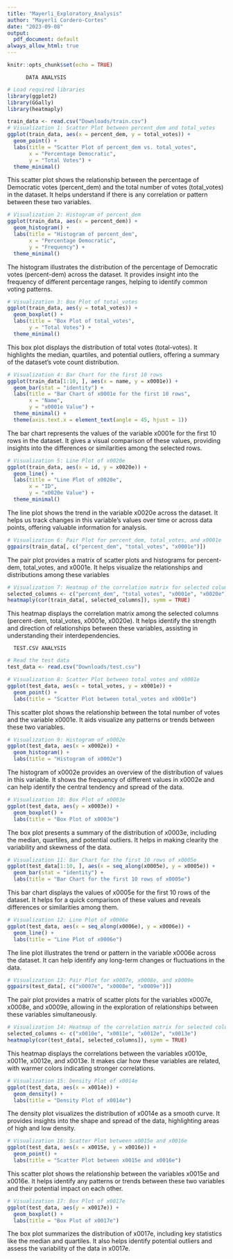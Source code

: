 ```yaml
---
title: "Mayerli_Exploratory_Analysis"
author: "Mayerli Cordero-Cortes"
date: "2023-09-08"
output:
  pdf_document: default
always_allow_html: true
---
```


```r
knitr::opts_chunk$set(echo = TRUE)
```

          DATA ANALYSIS

```r
# Load required libraries
library(ggplot2)
library(GGally)
library(heatmaply)

train_data <- read.csv("Downloads/train.csv")
# Visualization 1: Scatter Plot between percent_dem and total_votes
ggplot(train_data, aes(x = percent_dem, y = total_votes)) +
  geom_point() +
  labs(title = "Scatter Plot of percent_dem vs. total_votes",
       x = "Percentage Democratic",
       y = "Total Votes") +
  theme_minimal()
```

This scatter plot shows the relationship between the percentage of Democratic votes (percent_dem) and the total number of votes (total_votes) in the dataset. It helps  understand if there is any correlation or pattern between these two variables.

```r
# Visualization 2: Histogram of percent_dem
ggplot(train_data, aes(x = percent_dem)) +
  geom_histogram() +
  labs(title = "Histogram of percent_dem",
       x = "Percentage Democratic",
       y = "Frequency") +
  theme_minimal()
```

The histogram illustrates the distribution of the percentage of Democratic votes (percent-dem) across the dataset. It provides insight into the frequency of different percentage ranges, helping to identify common voting patterns.

```r
# Visualization 3: Box Plot of total_votes
ggplot(train_data, aes(y = total_votes)) +
  geom_boxplot() +
  labs(title = "Box Plot of total_votes",
       y = "Total Votes") +
  theme_minimal()
```

This box plot displays the distribution of total votes (total-votes). It highlights the median, quartiles, and potential outliers, offering a summary of the dataset's vote count distribution.

```r
# Visualization 4: Bar Chart for the first 10 rows
ggplot(train_data[1:10, ], aes(x = name, y = x0001e)) +
  geom_bar(stat = "identity") +
  labs(title = "Bar Chart of x0001e for the first 10 rows",
       x = "Name",
       y = "x0001e Value") +
  theme_minimal() +
  theme(axis.text.x = element_text(angle = 45, hjust = 1))

```

The bar chart represents the values of the variable x0001e for the first 10 rows in the dataset. It gives a visual comparison of these values, providing insights into the differences or similarities among the selected rows.

```r
# Visualization 5: Line Plot of x0020e
ggplot(train_data, aes(x = id, y = x0020e)) +
  geom_line() +
  labs(title = "Line Plot of x0020e",
       x = "ID",
       y = "x0020e Value") +
  theme_minimal()
```

The line plot shows the trend in the variable x0020e across the dataset. It helps us track changes in this variable's values over time or across data points, offering valuable information for analysis.

```r
# Visualization 6: Pair Plot for percent_dem, total_votes, and x0001e
ggpairs(train_data[, c("percent_dem", "total_votes", "x0001e")])

```
The pair plot provides a matrix of scatter plots and histograms for percent-dem, total_votes, and x0001e. It helps visualize the relationships and distributions among these variables

```r
# Visualization 7: Heatmap of the correlation matrix for selected columns
selected_columns <- c("percent_dem", "total_votes", "x0001e", "x0020e")
heatmaply(cor(train_data[, selected_columns]), symm = TRUE)

```

This heatmap displays the correlation matrix among the selected columns (percent-dem, total_votes, x0001e, x0020e). It helps identify the strength and direction of relationships between these variables, assisting in understanding their interdependencies.

      TEST.CSV ANALYSIS

```r
# Read the test data
test_data <- read.csv("Downloads/test.csv")

# Visualization 8: Scatter Plot between total_votes and x0001e
ggplot(test_data, aes(x = total_votes, y = x0001e)) +
  geom_point() +
  labs(title = "Scatter Plot between total_votes and x0001e")

```

This scatter plot shows the relationship between the total number of votes and the variable x0001e. It aids visualize any patterns or trends between these two variables.

```r
# Visualization 9: Histogram of x0002e
ggplot(test_data, aes(x = x0002e)) +
  geom_histogram() +
  labs(title = "Histogram of x0002e")
```

The histogram of x0002e provides an overview of the distribution of values in this variable. It shows the frequency of different values in x0002e and can help identify the central tendency and spread of the data.

```r
# Visualization 10: Box Plot of x0003e
ggplot(test_data, aes(y = x0003e)) +
  geom_boxplot() +
  labs(title = "Box Plot of x0003e")
```

The box plot presents a summary of the distribution of x0003e, including the median, quartiles, and potential outliers. It helps in making clearity the variability and skewness of the data.

```r
# Visualization 11: Bar Chart for the first 10 rows of x0005e
ggplot(test_data[1:10, ], aes(x = seq_along(x0005e), y = x0005e)) +
  geom_bar(stat = "identity") +
  labs(title = "Bar Chart for the first 10 rows of x0005e")
```

This bar chart displays the values of x0005e for the first 10 rows of the dataset. It helps for a quick comparison of these values and reveals  differences or similarities among them.

```r
# Visualization 12: Line Plot of x0006e
ggplot(test_data, aes(x = seq_along(x0006e), y = x0006e)) +
  geom_line() +
  labs(title = "Line Plot of x0006e")

```

The line plot illustrates the trend or pattern in the variable x0006e across the dataset. It can help identify any long-term changes or fluctuations in the data.

```r
# Visualization 13: Pair Plot for x0007e, x0008e, and x0009e
ggpairs(test_data[, c("x0007e", "x0008e", "x0009e")])
```

The pair plot provides a matrix of scatter plots for the variables x0007e, x0008e, and x0009e, allowing in the  exploration of  relationships between these variables simultaneously.

```r
# Visualization 14: Heatmap of the correlation matrix for selected columns
selected_columns <- c("x0010e", "x0011e", "x0012e", "x0013e")
heatmaply(cor(test_data[, selected_columns]), symm = TRUE)

```

This heatmap displays the correlations between the variables x0010e, x0011e, x0012e, and x0013e. It makes clar how these variables are related, with warmer colors indicating stronger correlations.

```r
# Visualization 15: Density Plot of x0014e
ggplot(test_data, aes(x = x0014e)) +
  geom_density() +
  labs(title = "Density Plot of x0014e")
```

The density plot visualizes the distribution of x0014e as a smooth curve. It provides insights into the shape and spread of the data, highlighting areas of high and low density.

```r
# Visualization 16: Scatter Plot between x0015e and x0016e
ggplot(test_data, aes(x = x0015e, y = x0016e)) +
  geom_point() +
  labs(title = "Scatter Plot between x0015e and x0016e")

```
This scatter plot shows the relationship between the variables x0015e and x0016e. It helps identify any patterns or trends between these two variables and their potential impact on each other.

```r
# Visualization 17: Box Plot of x0017e
ggplot(test_data, aes(y = x0017e)) +
  geom_boxplot() +
  labs(title = "Box Plot of x0017e")
```

The box plot summarizes the distribution of x0017e, including key statistics like the median and quartiles. It also helps identify potential outliers and assess the variability of the data in x0017e.
